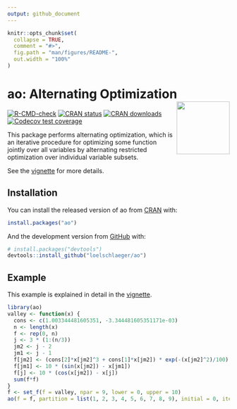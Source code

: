 ```yaml
---
output: github_document
---
```


<!-- README.md is generated from README.Rmd. Please edit that file -->

```r
knitr::opts_chunk$set(
  collapse = TRUE,
  comment = "#>",
  fig.path = "man/figures/README-",
  out.width = "100%"
)
```

# ao: Alternating Optimization <img src="man/figures/logo.png" align="right" alt="" width="120" />

<!-- badges: start -->
[![R-CMD-check](https://github.com/loelschlaeger/ao/workflows/R-CMD-check/badge.svg)](https://github.com/loelschlaeger/ao/actions)
[![CRAN status](https://www.r-pkg.org/badges/version-last-release/ao)](https://www.r-pkg.org/badges/version-last-release/ao)
[![CRAN downloads](https://cranlogs.r-pkg.org/badges/grand-total/ao)](https://cranlogs.r-pkg.org/badges/grand-total/ao)
[![Codecov test coverage](https://codecov.io/gh/loelschlaeger/ao/branch/main/graph/badge.svg)](https://app.codecov.io/gh/loelschlaeger/ao?branch=main)
<!-- badges: end -->

This package performs alternating optimization, which is an iterative procedure for optimizing some function jointly over all variables by alternating restricted optimization over individual variable subsets. 

See the [vignette](https://loelschlaeger.github.io/ao/articles/ao.html) for more details.

## Installation

You can install the released version of ao from [CRAN](https://CRAN.R-project.org) with:

```r
install.packages("ao")
```

And the development version from [GitHub](https://github.com/) with:

```r
# install.packages("devtools")
devtools::install_github("loelschlaeger/ao")
```

## Example

This example is explained in detail in the [vignette](https://loelschlaeger.github.io/ao/articles/ao.html).

```r
library(ao)
valley <- function(x) {
  cons <- c(1.003344481605351, -3.344481605351171e-03)
  n <- length(x)
  f <- rep(0, n)
  j <- 3 * (1:(n/3))
  jm2 <- j - 2
  jm1 <- j - 1
  f[jm2] <- (cons[2]*x[jm2]^3 + cons[1]*x[jm2]) * exp(-(x[jm2]^2)/100) - 1
  f[jm1] <- 10 * (sin(x[jm2]) - x[jm1])
  f[j] <- 10 * (cos(x[jm2]) - x[j])
  sum(f*f)
}
f <- set_f(f = valley, npar = 9, lower = 0, upper = 10)
ao(f = f, partition = list(1, 2, 3, 4, 5, 6, 7, 8, 9), initial = 0, iterations = 1e10, plot = FALSE)
```
